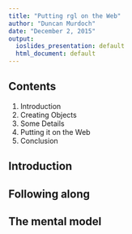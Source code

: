 ```yaml
---
title: "Putting rgl on the Web"
author: "Duncan Murdoch"
date: "December 2, 2015"
output:
  ioslides_presentation: default
  html_document: default
---
```


## Contents

1. Introduction
2. Creating Objects
3. Some Details
4. Putting it on the Web
5. Conclusion

## Introduction

## Following along



## The mental model

